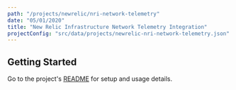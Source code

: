 ```yaml
---
path: "/projects/newrelic/nri-network-telemetry"
date: "05/01/2020"
title: "New Relic Infrastructure Network Telemetry Integration"
projectConfig: "src/data/projects/newrelic-nri-network-telemetry.json"
---
```


## Getting Started

Go to the project's [README](https://github.com/newrelic/nri-network-telemetry#readme) for setup and usage details.





